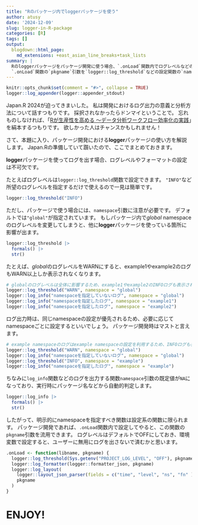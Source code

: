 ```yaml
---
title: "Rのパッケージ内でloggerパッケージを使う"
author: atusy
date: '2024-12-09'
slug: logger-in-R-package
categories: [R]
tags: []
output:
  blogdown::html_page:
    md_extensions: +east_asian_line_breaks+task_lists
summary: |
  Rのloggerパッケージをパッケージ開発に使う場合、`.onLoad`関数内でログレベルなどの設定しよう。
  `.onLoad`関数の`pkgname`引数を`logger::log_threshold`などの設定関数の`namespace`引数に渡すと、パッケージ内のログだけを対象に設定を変更できます。
---
```


```r
knitr::opts_chunk$set(comment = "#>", collapse = TRUE)
logger::log_appender(logger::appender_stdout)
```

Japan.R 2024が迫ってきまいした。
私は開発におけるログ出力の意義と分析方法について話すつもりです。
採択されなかったらドンマイということで。
忘れものしなければ、「[Rが生産性を高める 〜データ分析ワークフロー効率化の実践](https://gihyo.jp/book/2022/978-4-297-12524-0)」を絹本するつもりです。
欲しかった人はチャンスかもしれません！

さて、本題に入り、パッケージ開発における**logger**パッケージの使い方を解説します。
Japan.Rの準備していて躓いたので、ここでまとめておきます。

**logger**パッケージを使ってログを出す場合、ログレベルやフォーマットの設定は不可欠です。

たとえばログレベルは`logger::log_threshold`関数で設定できます。
`"INFO"`など所望のログレベルを指定するだけで使えるので一見は簡単です。

```r
logger::log_threshold("INFO")
```

ただし、パッケージで使う場合には、`namespace`引数に注意が必要です。
デフォルトでは`"global"`が指定されています。
もしパッケージ内で*global* namespaceのログレベルを変更してしまうと、他に**logger**パッケージを使っている箇所に影響が出ます。

```r
logger::log_threshold |>
  formals() |>
  str()
```

たとえば、*global*のログレベルをWARNにすると、example1やexample2のログもWARN以上しか表示されなくなります。

```r
# globalのログレベルは全体に影響するため、example1やexample2のINFOログも表示されなくなる
logger::log_threshold("WARN", namespace = "global")
logger::log_info("namespaceを指定していないログ", namespace = "global")
logger::log_info("namespaceを指定したログ", namespace = "example1")
logger::log_info("namespaceを指定したログ", namespace = "example2")
```

ログ出力時は、同じnamespaceの設定が優先されるため、必要に応じてnamespaceごとに設定するといいでしょう。
パッケージ開発時はマストと言えます。

```r
# example namespaceのログはexample namespaceの設定を利用するため、INFOログも表示される
logger::log_threshold("WARN", namespace = "global")
logger::log_info("namespaceを指定していないログ", namespace = "global")
logger::log_threshold("INFO", namespace = "example")
logger::log_info("namespaceを指定したログ", namespace = "example")
```

ちなみに`log_info`関数などのログを出力する関数`namespace`引数の既定値が`NA`になっており、実行時にパッケージ名などから自動的判定します。

```r
logger::log_info |>
  formals() |>
  str()
```

したがって、明示的にnamespaceを指定すべき関数は設定系の関数に限られます。
パッケージ開発であれば、`.onLoad`関数内で設定してやると、この関数の`pkgname`引数を流用できます。
ログレベルはデフォルトでOFFにしておき、環境変数で設定すると、ユーザーに無用にログを出さないで済むかと思います。

```r
.onLoad <- function(libname, pkgname) {
  logger::log_threshold(Sys.getenv("PROJECT_LOG_LEVEL", "OFF"), pkgname)
  logger::log_formatter(logger::formatter_json, pkgname)
  logger::log_layout(
    logger::layout_json_parser(fields = c("time", "level", "ns", "fn" )),
    pkgname
  )
}
```

# ENJOY!
